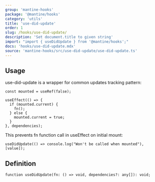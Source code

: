 ```yaml
---
group: 'mantine-hooks'
package: '@mantine/hooks'
category: 'utils'
title: 'use-did-update'
order: 1
slug: /hooks/use-did-update/
description: 'Set document.title to given string'
import: "import { useDidUpdate } from '@mantine/hooks';"
docs: 'hooks/use-did-update.mdx'
source: 'mantine-hooks/src/use-did-update/use-did-update.ts'
---
```


## Usage

use-did-update is a wrapper for common updates tracking pattern:

```tsx
const mounted = useRef(false);

useEffect(() => {
  if (mounted.current) {
    fn();
  } else {
    mounted.current = true;
  }
}, dependencies);
```

This prevents fn function call in useEffect on initial mount:

```tsx
useDidUpdate(() => console.log("Won't be called when mounted"), [value]);
```

## Definition

```tsx
function useDidUpdate(fn: () => void, dependencies?: any[]): void;
```
